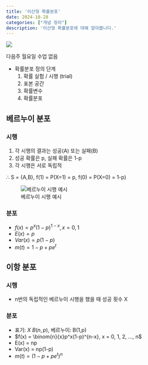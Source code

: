 ```yaml
---
title: '이산형 확률분포'
date: 2024-10-28
categories: ["개념 정리"]
description: '이산형 확률분포에 대해 알아봅니다.'
---
```


![](/img/stat-thumb.jpg){.post-thumbnail}

다음주 월요일 수업 없음

- 확률분포 정의 단계  
  1. 확률 실험 / 시행 (trial)
  2. 표본 공간
  3. 확률변수
  4. 확률분포

## 베르누이 분포

### 시행

1. 각 시행의 결과는 성공(A) 또는 실패(B)
2. 성공 확률은 p, 실패 확률은 1-p
3. 각 시행은 서로 독립적

∴ S = {A,B}, f(1) = P(X=1) = p, f(0) = P(X=0) = 1-p)

![베르누이 시행 예시](/img/bernui.jpg)

### 분포

- $f(x) = p^x(1-p)^{1-x}, x = 0, 1$
- $E(x) = p$
- $Var(x) = p(1-p)$
- $m(t) = 1 - p + pe^t$

## 이항 분포

### 시행

- n번의 독립적인 베르누이 시행을 했을 때 성공 횟수 X

### 분포

- 표기: $X ~ B(n,p)$, 베르누이: B(1,p)
- $f(x) = \binom{n}{x}p^x(1-p)^{n-x}, x = 0, 1, 2, ..., n$
- E(x) = np
- Var(x) = np(1-p)
- $m(t) = (1-p + pe^t)^n$
